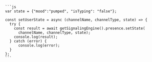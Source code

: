 
    ```js
    var state = {"mood":"pumped", "isTyping": "false"};

    const setUserState = async (channelName, channelType, state) => {
      try {
        const result = await getSignalingEngine().presence.setState(
          channelName, channelType, state); 
        console.log(result);
      } catch (error) {
          console.log(error);
      }
    }; 
    ```
